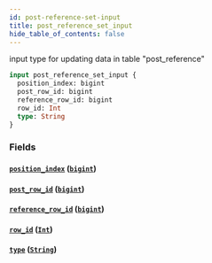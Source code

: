 ```yaml
---
id: post-reference-set-input
title: post_reference_set_input
hide_table_of_contents: false
---
```


input type for updating data in table "post_reference"

```graphql
input post_reference_set_input {
  position_index: bigint
  post_row_id: bigint
  reference_row_id: bigint
  row_id: Int
  type: String
}
```

### Fields

#### [`position_index`](#) ([`bigint`](../scalars/bigint))

#### [`post_row_id`](#) ([`bigint`](../scalars/bigint))

#### [`reference_row_id`](#) ([`bigint`](../scalars/bigint))

#### [`row_id`](#) ([`Int`](../scalars/int))

#### [`type`](#) ([`String`](../scalars/string))
